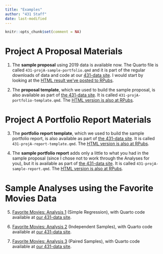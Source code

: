 ```yaml
---
title: "Examples"
author: "431 Staff"
date: last-modified
---
```


```r
knitr::opts_chunk$set(comment = NA)
```

# Project A Proposal Materials

1. The **sample proposal** using 2019 data is available now. The Quarto file is called `431-projA-sample-portfolio.qmd` and it is part of the regular downloads of data and code at our [431-data site](https://github.com/THOMASELOVE/431-data). I would start by looking at the [HTML result we've posted to RPubs](https://rpubs.com/TELOVE/projectA-sample-proposal).

2. The **proposal template**, which we used to build the sample proposal, is also available as part of [the 431-data site](https://github.com/THOMASELOVE/431-data). It is called `431-projA-portfolio-template.qmd`. The [HTML version is also at RPubs](https://rpubs.com/TELOVE/projectA-proposal-template).

# Project A Portfolio Report Materials

3. The **portfolio report template**, which we used to build the sample portfolio report, is also available as part of [the 431-data site](https://github.com/THOMASELOVE/431-data). It is called `431-projA-report-template.qmd`. The [HTML version is also at RPubs](https://rpubs.com/TELOVE/projectA-report-template).

4. The **sample portfolio report** adds only a little to what you had in the sample proposal (since I chose not to work through the Analyses for you), but it is available as part of [the 431-data site](https://github.com/THOMASELOVE/431-data). It is called `431-projA-sample-report.qmd`. The [HTML version is also at RPubs](https://rpubs.com/TELOVE/projectA-sample-report).

# Sample Analyses using the Favorite Movies Data

5. [Favorite Movies: Analysis 1](movies-analysis1.qmd) (Simple Regression), with Quarto code available at [our 431-data site](https://raw.githubusercontent.com/THOMASELOVE/431-data/main/data-and-code/431-movies-analysis1.qmd).

6. [Favorite Movies: Analysis 2](movies-analysis2.qmd) (Independent Samples), with Quarto code available at [our 431-data site](https://raw.githubusercontent.com/THOMASELOVE/431-data/main/data-and-code/431-movies-analysis2.qmd).

7. [Favorite Movies: Analysis 3](movies-analysis3.qmd) (Paired Samples), with Quarto code available at [our 431-data site](https://raw.githubusercontent.com/THOMASELOVE/431-data/main/data-and-code/431-movies-analysis3.qmd).